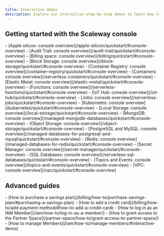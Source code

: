 ```yaml
---
title: Interactive demos
description: Explore our interactive step-by-step demos to learn how to use the Scaleway console and products.
---
```


<ProductHeader
  productName="Interactive demos"
  productLogo="generic"
  description="Take a tour of the Scaleway console with interactive demos. Our step-by-step previews help you explore the interface and discover our products and features."
/>

## Getting started with the Scaleway console

<Grid>
    <Card
      title="Scaleway console tour"
      url="/account/quickstart/#console-overview"
      label="See demo"
    />
    <Card
      title="Adding a credit card"
      url="/billing/how-to/add-payment-method/#how-to-add-a-credit-card"
      label="See demo"
    />
    <Card
      title="Log in as an IAM Member"
      url="/iam/how-to/log-in-as-a-member/"
      label="See demo"
    />
</Grid>

<Grid>
  <LinksList>
    - [Apple silicon: console overview](/apple-silicon/quickstart/#console-overview)
    - [Audit Trail: console overview](/audit-trail/quickstart/#console-overview)
    - [Billing space: console overview](/billing/quickstart/#console-overview)
    - [Block Storage: console overview](/block-storage/quickstart/#console-overview)
    - [Container Registry: console overview](/container-registry/quickstart/#console-overview)
    - [Containers: console overview](/serverless-containers/quickstart/#console-overview)
    - [Elastic Metal: console overview](/elastic-metal/quickstart/#console-overview)
    - [Functions: console overview](/serverless-functions/quickstart/#console-overview)
    - [IoT Hub: console overview](/iot-hub/quickstart/#console-overview)
    - [Jobs: console overview](/serverless-jobs/quickstart/#console-overview)
    - [Kubernetes: console overview](/kubernetes/quickstart/#console-overview)
    - [Local Storage: console overview](/local-storage/quickstart/#console-overview)
    - [MongoDB: console overview](/managed-mongodb-databases/quickstart/#console-overview)
    - [Object Storage: console overview](/object-storage/quickstart/#console-overview)
    - [PostgreSQL and MySQL: console overview](/managed-databases-for-postgresql-and-mysql/quickstart/#console-overview)
    - [Redis: console overview](/managed-databases-for-redis/quickstart/#console-overview)
    - [Secret Manager: console overview](/secret-manager/quickstart/#console-overview)
    - [SQL Databases: console overview](/serverless-sql-databases/quickstart/#console-overview)
    - [Topics and Events: console overview](/topics-and-events/quickstart/#console-overview)
    - [VPC: console overview](/vpc/quickstart/#console-overview)
  </LinksList>
</Grid>

## Advanced guides

<Grid>
  <LinksList>
    - [How to purchase a savings plan](/billing/how-to/purchase-savings-plan/#purchasing-a-savings-plan)
    - [How to add a credit card](/billing/how-to/add-payment-method/#how-to-add-a-credit-card)
    - [How to log in as an IAM Member](/iam/how-to/log-in-as-a-member/)
    - [How to grant access to the Partner Space](/partner-space/how-to/grant-access-to-partner-space/)
    - [How to manage Members](/iam/how-to/manage-members/#interactive-demo)
  </LinksList>
</Grid>
